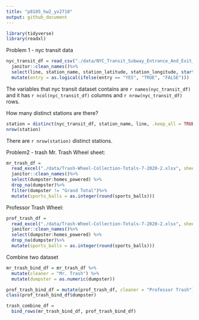 ```yaml
---
title: "p8105_hw2_yx2710"
output: github_document
---
```


```r
library(tidyverse)
library(readxl)
```

Problem 1 - nyc  transit data

```r
nyc_transit_df = read_csv("./data/NYC_Transit_Subway_Entrance_And_Exit_Data.csv")%>%
  janitor::clean_names()%>%
  select(line, station_name, station_latitude, station_longitude, starts_with("routes"), entry, vending, entrance_type, ada)%>%
  mutate(entry = as.logical(ifelse(entry == "YES", "TRUE", "FALSE")))
```
The variables that nyc transit dataset contains are `r names(nyc_transit_df)` and it has `r ncol(nyc_transit_df)` columns and `r nrow(nyc_transit_df)` rows.

How many distinct stations are there?
```r
station = distinct(nyc_transit_df, station_name, line, .keep_all = TRUE)
nrow(station)
```
There are `r nrow(station)` distinct stations.



Problem2 - trash
Mr. Trash Wheel sheet:
```r
mr_trash_df = 
  read_excel("./data/Trash-Wheel-Collection-Totals-7-2020-2.xlsx", sheet = "Mr. Trash Wheel")%>%
  janitor::clean_names()%>%
  select(dumpster:homes_powered) %>%
  drop_na(dumpster)%>%
  filter(dumpster != "Grand Total")%>%
  mutate(sports_balls = as.integer(round(sports_balls)))

```

Professor Trash Wheel:
```r
prof_trash_df = 
  read_excel("./data/Trash-Wheel-Collection-Totals-7-2020-2.xlsx", sheet = "Professor Trash Wheel")%>%
  janitor::clean_names()%>%
  select(dumpster:homes_powered) %>%
  drop_na(dumpster)%>%
  mutate(sports_balls = as.integer(round(sports_balls)))
```

Combine two dataset
```r
mr_trash_bind_df = mr_trash_df %>%
  mutate(cleaner = "Mr. Trash") %>%
  mutate(dumpster = as.numeric(dumpster))

prof_trash_bind_df = mutate(prof_trash_df, cleaner = "Professor Trash")
class(prof_trash_bind_df$dumpster)

trash_combine_df = 
  bind_rows(mr_trash_bind_df, prof_trash_bind_df)
```



